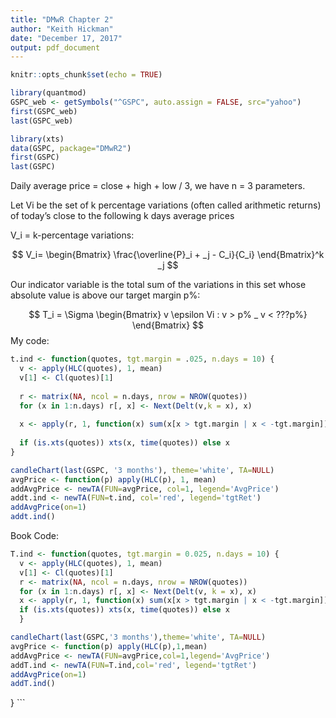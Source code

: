 ```yaml
---
title: "DMwR Chapter 2"
author: "Keith Hickman"
date: "December 17, 2017"
output: pdf_document
---
```


```r
knitr::opts_chunk$set(echo = TRUE)
```

```r
library(quantmod)
GSPC_web <- getSymbols("^GSPC", auto.assign = FALSE, src="yahoo")
first(GSPC_web)
last(GSPC_web)
```




```r
library(xts)
data(GSPC, package="DMwR2")
first(GSPC)
last(GSPC)
```

Daily average price = close + high + low / 3, we have n = 3 parameters. 

Let Vi be the set of k percentage variations (often called arithmetic returns) of today's
close to the following k days average prices

V_i = k-percentage variations:

$$
V_i=
\begin{Bmatrix}
\frac{\overline{P}_i + _j - C_i}{C_i}
\end{Bmatrix}^k _j
$$


Our indicator variable is the total sum of the variations in this set whose absolute value is above our target margin p%:

$$
T_i = \Sigma
\begin{Bmatrix} 
v \epsilon Vi : v > p% _ v < ???p%}
\end{Bmatrix}
$$
My code: 
```r
t.ind <- function(quotes, tgt.margin = .025, n.days = 10) {
  v <- apply(HLC(quotes), 1, mean)
  v[1] <- Cl(quotes)[1]
  
  r <- matrix(NA, ncol = n.days, nrow = NROW(quotes))
  for (x in 1:n.days) r[, x] <- Next(Delt(v,k = x), x)
  
  x <- apply(r, 1, function(x) sum(x[x > tgt.margin | x < -tgt.margin])) 
  
  if (is.xts(quotes)) xts(x, time(quotes)) else x
}

candleChart(last(GSPC, '3 months'), theme='white', TA=NULL)
avgPrice <- function(p) apply(HLC(p), 1, mean)
addAvgPrice <- newTA(FUN=avgPrice, col=1, legend='AvgPrice')
addt.ind <- newTA(FUN=t.ind, col='red', legend='tgtRet')
addAvgPrice(on=1)
addt.ind()

```

Book Code: 

```r
T.ind <- function(quotes, tgt.margin = 0.025, n.days = 10) {
  v <- apply(HLC(quotes), 1, mean)
  v[1] <- Cl(quotes)[1]
  r <- matrix(NA, ncol = n.days, nrow = NROW(quotes))
  for (x in 1:n.days) r[, x] <- Next(Delt(v, k = x), x)
  x <- apply(r, 1, function(x) sum(x[x > tgt.margin | x < -tgt.margin]))
  if (is.xts(quotes)) xts(x, time(quotes)) else x
  }

candleChart(last(GSPC,'3 months'),theme='white', TA=NULL)
avgPrice <- function(p) apply(HLC(p),1,mean)
addAvgPrice <- newTA(FUN=avgPrice,col=1,legend='AvgPrice')
addT.ind <- newTA(FUN=T.ind,col='red', legend='tgtRet')
addAvgPrice(on=1)
addT.ind()
```
  
  
  
  
}
```